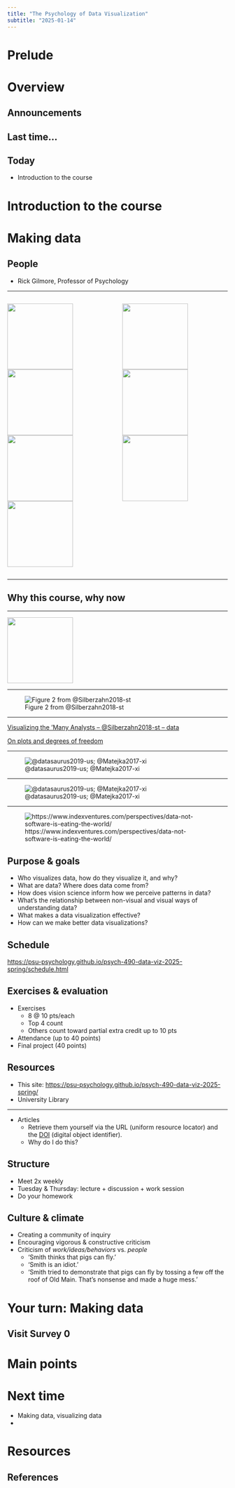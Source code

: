 ```yaml
---
title: "The Psychology of Data Visualization"
subtitle: "2025-01-14"
---
```


# Prelude

# Overview

## Announcements

## Last time...

## Today

- Introduction to the course

# Introduction to the course

# Making data

## People

- Rick Gilmore, Professor of Psychology

---

<!-- Gilmore photo biography -->

:::: {.columns}
::: {.column width=50%}
![](https://upload.wikimedia.org/wikipedia/commons/thumb/0/0b/DenverCP.JPG/266px-DenverCP.JPG){height=150px}
![](http://watson.brown.edu/ds/sites/all/themes/ds/img/header/brown_large.png){height=150px}
![](https://images.unsplash.com/photo-1617581629397-a72507c3de9e?ixlib=rb-1.2.1&ixid=MnwxMjA3fDB8MHxzZWFyY2h8MXx8d2FzaGluZ3RvbiUyMGRjfGVufDB8fDB8fA%3D%3D&auto=format&fit=crop&w=900&q=60"){height=150px}
![](https://banner2.cleanpng.com/20180623/uk/kisspng-carnegie-mellon-university-in-qatar-carnegie-mello-5b2e03c049ac30.3609480215297422723018.jpg){height=150px}
:::
::: {.column width=50%}
![](../include/img/sleic.png){height=150px}
![](https://nyu.databrary.org/web/images/logo/databrary-nav.svg){height=150px}
![](https://www.play-project.org/img/PLAY-logo.png){height=150px}

:::
::::

---

## Why this course, why now

---

![](https://nyu.databrary.org/web/images/logo/databrary-nav.svg){height=150px}

---

![Figure 2 from @Silberzahn2018-st](../include/img/silberzahn-fig-02.jpeg)

---

[Visualizing the 'Many Analysts -- @Silberzahn2018-st -- data ](https://psu-psychology.github.io/psych-490-reproducibility-2024-fall/supplemental/many-viz.html)


[On plots and degrees of freedom](https://psu-psychology.github.io/psych-490-reproducibility-2024-fall/supplemental/plotting-degrees-of-freedom.html)

---

![@datasaurus2019-us; @Matejka2017-xi](https://blog.revolutionanalytics.com/downloads/DataSaurus%20Dozen.gif)

---

![@datasaurus2019-us; @Matejka2017-xi](https://www.research.autodesk.com/app/uploads/2024/09/BoxViolinSmaller.gif)

---

![https://www.indexventures.com/perspectives/data-not-software-is-eating-the-world/](../include/img/data-is-eating-the-world.png)

## Purpose & goals

::: {.incremental}
- Who visualizes data, how do they visualize it, and why?
- What are data? Where does data come from?
- How does vision science inform how we perceive patterns in data?
- What's the relationship between non-visual and visual ways of understanding data?
- What makes a data visualization effective?
- How can we make better data visualizations?
:::

## Schedule

<https://psu-psychology.github.io/psych-490-data-viz-2025-spring/schedule.html>

## Exercises & evaluation

- Exercises
  - 8 @ 10 pts/each
  - Top 4 count
  - Others count toward partial extra credit up to 10 pts
- Attendance (up to 40 points)
- Final project (40 points)

## Resources

- This site: <https://psu-psychology.github.io/psych-490-data-viz-2025-spring/>
<!-- - [Canvas](https://psu.instructure.com/courses/2280122) -->
- University Library

---

- Articles
  - Retrieve them yourself via the URL (uniform resource locator) and the [DOI](https://www.doi.org) (digital object identifier).
  - Why do I do this?
    
## Structure

- Meet 2x weekly
- Tuesday & Thursday: lecture + discussion + work session
- Do your homework

## Culture & climate

- Creating a community of inquiry
- Encouraging vigorous & constructive criticism
- Criticism of *work/ideas/behaviors* vs. *people*
  - 'Smith thinks that pigs can fly.'
  - 'Smith is an idiot.'
  - 'Smith tried to demonstrate that pigs can fly by tossing a few off the 
  roof of Old Main. That's nonsense and made a huge mess.'
  
# Your turn: Making data

## Visit Survey 0


  
# Main points

# Next time

- Making data, visualizing data
- 

# Resources

## References
